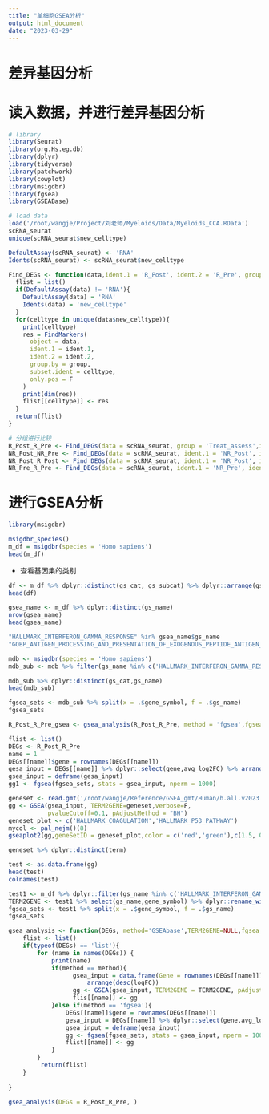 ```yaml
---
title: "单细胞GSEA分析"
output: html_document
date: "2023-03-29"
---
```


##############################################################################
# 差异基因分析
#############################################################################
# 读入数据，并进行差异基因分析
```r
# library
library(Seurat)
library(org.Hs.eg.db)
library(dplyr)
library(tidyverse)
library(patchwork)
library(cowplot)
library(msigdbr)
library(fgsea)
library(GSEABase)

# load data
load('/root/wangje/Project/刘老师/Myeloids/Data/Myeloids_CCA.RData')
scRNA_seurat
unique(scRNA_seurat$new_celltype)
```
```r
DefaultAssay(scRNA_seurat) <- 'RNA'
Idents(scRNA_seurat) <- scRNA_seurat$new_celltype

Find_DEGs <- function(data,ident.1 = 'R_Post', ident.2 = 'R_Pre', group='Treat_assess'){
  flist = list()
  if(DefaultAssay(data) != 'RNA'){
    DefaultAssay(data) = 'RNA'
    Idents(data) = 'new_celltype'
  } 
  for(celltype in unique(data$new_celltype)){
    print(celltype)
    res = FindMarkers(
      object = data,
      ident.1 = ident.1,
      ident.2 = ident.2,
      group.by = group,
      subset.ident = celltype,
      only.pos = F
    )
    print(dim(res))
    flist[[celltype]] <- res
  }
  return(flist)
}

# 分组进行比较
R_Post_R_Pre <- Find_DEGs(data = scRNA_seurat, group = 'Treat_assess',ident.1 = 'R_Post', ident.2 = 'R_Pre')
NR_Post_NR_Pre <- Find_DEGs(data = scRNA_seurat, ident.1 = 'NR_Post', ident.2 = 'NR_Pre',group = 'Treat_assess')
NR_Post_R_Post <- Find_DEGs(data = scRNA_seurat, ident.1 = 'NR_Post', ident.2 = 'R_Post',group = 'Treat_assess')
NR_Pre_R_Pre <- Find_DEGs(data = scRNA_seurat, ident.1 = 'NR_Pre', ident.2 = 'R_Pre',group = 'Treat_assess')

```

##########################################################################
# 进行GSEA分析
##########################################################################
```r
library(msigdbr)

msigdbr_species()
m_df = msigdbr(species = 'Homo sapiens')
head(m_df)

```
* 查看基因集的类别
```r
df <- m_df %>% dplyr::distinct(gs_cat, gs_subcat) %>% dplyr::arrange(gs_cat, gs_subcat)
head(df)

```
```r
gsea_name <- m_df %>% dplyr::distinct(gs_name)
nrow(gsea_name)
head(gsea_name)
```

```r
"HALLMARK_INTERFERON_GAMMA_RESPONSE" %in% gsea_name$gs_name
"GOBP_ANTIGEN_PROCESSING_AND_PRESENTATION_OF_EXOGENOUS_PEPTIDE_ANTIGEN_VIA_MHC_CLASS_I" %in% gsea_name$gs_name

```

```r
mdb <- msigdbr(species = 'Homo sapiens')
mdb_sub <- mdb %>% filter(gs_name %in% c('HALLMARK_INTERFERON_GAMMA_RESPONSE','GOBP_ANTIGEN_PROCESSING_AND_PRESENTATION_OF_EXOGENOUS_PEPTIDE_ANTIGEN_VIA_MHC_CLASS_I'))

mdb_sub %>% dplyr::distinct(gs_cat,gs_name)
head(mdb_sub)
```
```r
fgsea_sets <- mdb_sub %>% split(x = .$gene_symbol, f = .$gs_name)
fgsea_sets
```
```r
R_Post_R_Pre_gsea <- gsea_analysis(R_Post_R_Pre, method = 'fgsea',fgsea_sets = fgsea_sets)
```

```r
flist <- list()
DEGs <- R_Post_R_Pre
name = 1
DEGs[[name]]$gene = rownames(DEGs[[name]])
gesa_input = DEGs[[name]] %>% dplyr::select(gene,avg_log2FC) %>% arrange(desc(avg_log2FC)) 
gsea_input = deframe(gesa_input)
gg1 <- fgsea(fgsea_sets, stats = gsea_input, nperm = 1000)
```


```r
geneset <- read.gmt('/root/wangje/Reference/GSEA_gmt/Human/h.all.v2023.1.Hs.symbols.gmt')
gg <- GSEA(gsea_input, TERM2GENE=geneset,verbose=F,
           pvalueCutoff=0.1, pAdjustMethod = "BH")
geneset_plot <- c('HALLMARK_COAGULATION','HALLMARK_P53_PATHWAY')
mycol <- pal_nejm()(8)
gseaplot2(gg,geneSetID = geneset_plot,color = c('red','green'),c(1.5, 0.5, 1))


```

```r
geneset %>% dplyr::distinct(term)
```
```r
test <- as.data.frame(gg)
head(test)
colnames(test)
```

```r
test1 <- m_df %>% dplyr::filter(gs_name %in% c('HALLMARK_INTERFERON_GAMMA_RESPONSE','GOBP_ANTIGEN_PROCESSING_AND_PRESENTATION_OF_PEPTIDE_ANTIGEN_VIA_MHC_CLASS_I'))
TERM2GENE <- test1 %>% select(gs_name,gene_symbol) %>% dplyr::rename_with(~c('term','gene'),1:2)
fgsea_sets <- test1 %>% split(x = .$gene_symbol, f = .$gs_name)
fgsea_sets
```

```r
gsea_analysis <- function(DEGs, method='GSEAbase',TERM2GENE=NULL,fgsea_sets = NULL){
    flist <- list()
    if(typeof(DEGs) == 'list'){
        for (name in names(DEGs)) {
            print(name)
            if(method == method){
                  gsea_input = data.frame(Gene = rownames(DEGs[[name]]),logFC = DEGs[[name]]$avg_log2FC) %>% 
                      arrange(desc(logFC))
                  gg <- GSEA(gsea_input, TERM2GENE = TERM2GENE, pAdjustMethod = "BH", verbose = F)
                  flis[[name]] <- gg
            }else if(method == 'fgsea'){
                DEGs[[name]]$gene = rownames(DEGs[[name]])
                gesa_input = DEGs[[name]] %>% dplyr::select(gene,avg_log2FC) %>% arrange(desc(avg_log2FC)) 
                gsea_input = deframe(gesa_input)
                gg <- fgsea(fgsea_sets, stats = gsea_input, nperm = 1000)
                flist[[name]] <- gg
            }
        }
         return(flist)
    }
   
}

gsea_analysis(DEGs = R_Post_R_Pre, )


```





































